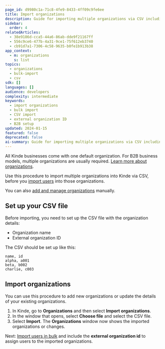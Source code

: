 ```yaml
---
page_id: d9980c1a-71c8-4fe9-8433-4ff09c9fe6ee
title: Import organizations
description: Guide for importing multiple organizations via CSV including file format requirements, import process, and integration with user bulk import workflows.
sidebar:
  order: 4
relatedArticles:
  - 38e9186d-cca5-44a6-86ab-dde9f21167ff
  - 556c9ce6-477b-4a31-9ce1-75f612eb3740
  - cb91d7a1-7306-4c58-9635-b0fe1b913b38
app_context:
  - m: organizations
    s: list
topics:
  - organizations
  - bulk-import
  - csv
sdk: []
languages: []
audience: developers
complexity: intermediate
keywords:
  - import organizations
  - bulk import
  - CSV import
  - external organization ID
  - B2B setup
updated: 2024-01-15
featured: false
deprecated: false
ai-summary: Guide for importing multiple organizations via CSV including file format requirements, import process, and integration with user bulk import workflows.
---
```


All Kinde businesses come with one default organization. For B2B business models, multiple organizations are usually required. [Learn more about organizations](/build/organizations/multi-tenancy-using-organizations/).

Use this procedure to import multiple organizations into Kinde via CSV, before you [import users](/manage-users/add-and-edit/import-users-in-bulk/) into those organizations.

You can also [add and manage organizations](/build/organizations/add-and-manage-organizations/) manually.

## Set up your CSV file

Before importing, you need to set up the CSV file with the organization details:

- Organization name
- External organization ID

The CSV should be set up like this:

```text
name, id
alpha, a001
beta, b002
charlie, c003
```

## Import organizations

You can use this procedure to add new organizations or update the details of your existing organizations.

1. In Kinde, go to **Organizations** and then select **Import organizations**.
2. In the window that opens, select **Choose file** and select the CSV file.
3. Select **Import**. The **Organizations** window now shows the imported organizations or changes.

Next: [Import users in bulk](/manage-users/add-and-edit/import-users-in-bulk/) and include the **external organization id** to assign users to the imported organizations.
